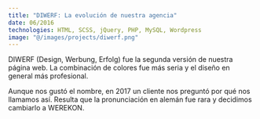 ```yaml
---
title: "DIWERF: La evolución de nuestra agencia"
date: 06/2016
technologies: HTML, SCSS, jQuery, PHP, MySQL, Wordpress
image: "@/images/projects/diwerf.png"
---
```


DIWERF (Design, Werbung, Erfolg) fue la segunda versión de nuestra página web. La combinación de colores fue más seria y el diseño en general más profesional.

Aunque nos gustó el nombre, en 2017 un cliente nos preguntó por qué nos llamamos así. Resulta que la pronunciación en alemán fue rara y decidimos cambiarlo a WEREKON.
